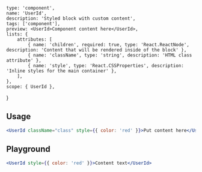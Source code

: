 
    type: 'component',
    name: 'UserId',
    description: 'Styled block with custom content',
    tags: ['component'],
    preview: <UserId>Component content here</UserId>,
    lists: {
        attributes: [
            { name: 'children', required: true, type: 'React.ReactNode', description: 'Content that will be rendered inside of the block' },
            { name: 'className', type: 'string', description: 'HTML class attribute' },
            { name: 'style', type: 'React.CSSProperties', description: 'Inline styles for the main container' },
        ],
    },
    scope: { UserId },
}

## Usage

```jsx
<UserId className="class" style={{ color: 'red' }}>Put content here</UserId>
```

## Playground

```jsx live
<UserId style={{ color: 'red' }}>Content text</UserId>
```
